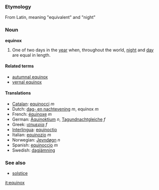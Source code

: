 === Etymology ===
From Latin, meaning "equivalent" and "night"

=== Noun ===
'''equinox'''

#One of two days in the [[year]] when, throughout the world, [[night]] and [[day]] are equal in length.

====Related terms====
*[[autumnal equinox]]
*[[vernal equinox]]

==== Translations ====
*[[Catalan]]: [[equinocci]] ''m''
*Dutch: [[dag- en nachtevening]] ''m'', equinox ''m''
*French: [[équinoxe]] ''m''
*German: [[Äquinoktium]] ''n'', [[Tagundnachtgleiche]] ''f''
*Greek: [[ισημερία]] ''f''
*[[Interlingua]]: [[equinoctio]]
*Italian: [[equinozio]] ''m''
*Norwegian: [[Jevndøgn]] ''n''
*Spanish: [[equinoccio]] ''m''
*Swedish: [[dagjämning]]

===See also===
*[[solstice]]

[[it:equinox]]